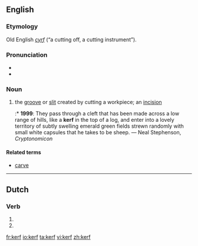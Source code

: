 {{also|Kerf}}
==English==

===Etymology===
Old English ''[[cyrf]]'' (“a cutting off, a cutting instrument”).

===Pronunciation===
* {{IPA|/kɜːf/}}
* {{audio|en-us-kerf.ogg|Audio (US)}}

===Noun===
{{en-noun|kerfs}}

# the [[groove]] or [[slit]] created by cutting a workpiece; an [[incision]]
#:* '''1999''': They pass through a cleft that has been made across a low range of hills, like a '''kerf''' in the top of a log, and enter into a lovely territory of subtly swelling emerald green fields strewn randomly with small white capsules that he takes to be sheep. — Neal Stephenson, ''Cryptonomicon''

====Related terms====
* [[carve]]

----

==Dutch==

===Verb===
{{infl|nl}}

# {{nl-verb-form|p=1|n=sg|t=pres|m=ind|kerven}}
# {{nl-verb-form|m=imp|kerven}}

[[fr:kerf]]
[[io:kerf]]
[[ta:kerf]]
[[vi:kerf]]
[[zh:kerf]]